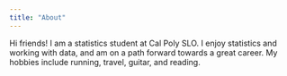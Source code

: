 ```yaml
---
title: "About"
---
```


Hi friends! I am a statistics student at Cal Poly SLO. I enjoy statistics and working with data, and am on a path forward towards a great career. My hobbies include running, travel, guitar, and reading.

